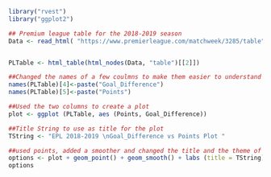 ```r
library("rvest")
library("ggplot2")

## Premium league table for the 2018-2019 season
Data <- read_html( "https://www.premierleague.com/matchweek/3285/table")


PLTable <- html_table(html_nodes(Data, "table")[[2]])

##Changed the names of a few coulmns to make them easier to understand
names(PLTable)[4]<-paste("Goal_Difference")
names(PLTable)[5]<-paste("Points")

##Used the two columns to create a plot
plot <- ggplot (PLTable, aes (Points, Goal_Difference))

##Title String to use as title for the plot
TString <- "EPL 2018-2019 \nGoal_Difference vs Points Plot "

##used points, added a smoother and changed the title and the theme of the plot 
options <- plot + geom_point() + geom_smooth() + labs (title = TString) + theme_bw()
options

```



